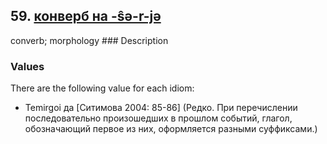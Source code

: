 ## 59. <a href =  'https://agricolamz.github.io/The_Circassian_Isoglosses_Database/59.html'>конверб на -ŝə-r-jə</a>
converb; morphology
### Description



### Values
There are the following value for each idiom:

* Temirgoi  да [Ситимова 2004: 85-86] (Редко. При перечислении последовательно произошедших в прошлом событий, глагол, обозначающий первое из них, оформляется разными суффиксами.)

